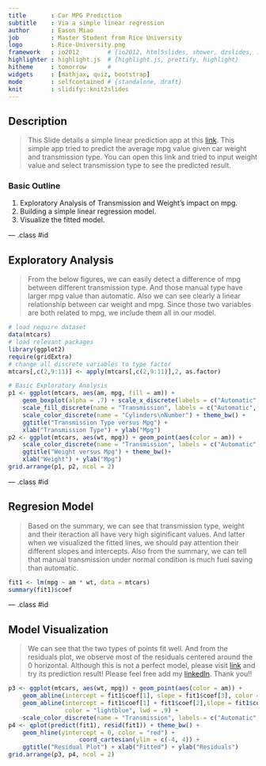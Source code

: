 ```yaml
---
title       : Car MPG Prediction
subtitle    : Via a simple linear regression
author      : Eason Miao
job         : Master Student from Rice University
logo        : Rice-University.png
framework   : io2012        # {io2012, html5slides, shower, dzslides, ...}
highlighter : highlight.js  # {highlight.js, prettify, highlight}
hitheme     : tomorrow      # 
widgets     : [mathjax, quiz, bootstrap]
mode        : selfcontained # {standalone, draft}
knit        : slidify::knit2slides
---
```


## Description
>This Slide details a simple linear prediction app at this [link](https://eason.shinyapps.io/mpgPrediction/). This simple app tried to predict the average mpg value given car weight and transmission type. You can open this link and tried to input weight value and select transmission type to see the predicted result.

### Basic Outline
1. Exploratory Analysis of Transmission and Weight's impact on mpg.
2. Building a simple linear regression model.
3. Visualize the fitted model.

--- .class #id 

## Exploratory Analysis
>From the below figures, we can easily detect a difference of mpg between different transmission type. And those manual type have larger mpg value than automatic. Also we can see clearly a linear relationship between car weight and mpg. Since those two variables are both related to mpg, we include them all in our model.

```r
# load require dataset
data(mtcars)
# load relevant packages
library(ggplot2)
require(gridExtra)
# change all discrete variables to type factor
mtcars[,c(2,9:11)] <- apply(mtcars[,c(2,9:11)],2, as.factor)
```

```r
# Basic Exploratory Analysis
p1 <- ggplot(mtcars, aes(am, mpg, fill = am)) + 
    geom_boxplot(alpha = .7) + scale_x_discrete(labels = c("Automatic", "Manual")) +
    scale_fill_discrete(name = "Transmission", labels = c("Automatic", "Manual")) + 
    scale_color_discrete(name = "Cylinders\nNumber") + theme_bw() + 
    ggtitle("Transmission Type versus Mpg") +
    xlab("Transmission Type") + ylab("Mpg")
p2 <- ggplot(mtcars, aes(wt, mpg)) + geom_point(aes(color = am)) +
    scale_color_discrete(name = "Transmission", labels = c("Automatic", "Manual")) + 
    ggtitle("Weight versus Mpg") + theme_bw()+
    xlab("Weight") + ylab("Mpg")
grid.arrange(p1, p2, ncol = 2)
```

--- .class #id 

## Regresion Model
>Based on the summary, we can see that transmission type, weight and their iteraction all have very high siginificant values. And latter when we visualized the fitted lines, we should pay attention their different slopes and intercepts. Also from the summary, we can tell that manual transmission under normal condition is much fuel saving than automatic.

```r
fit1 <- lm(mpg ~ am * wt, data = mtcars)
summary(fit1)$coef
```

--- .class #id 

## Model Visualization
>We can see that the two types of points fit well. And from the residuals plot, we observe most of the residuals centered around the 0 horizontal. Although this is not a perfect model, please visit [link](https://eason.shinyapps.io/mpgPrediction/) and try its prediction result! Please feel free add my [linkedIn](www.linkedin.com/in/yinsenm/). Thank you!!

```r
p3 <- ggplot(mtcars, aes(wt, mpg)) + geom_point(aes(color = am)) + 
    geom_abline(intercept = fit1$coef[1], slope = fit1$coef[3], color = "red", lwd = .8) +
    geom_abline(intercept = fit1$coef[1] + fit1$coef[2],slope = fit1$coef[3] + fit1$coef[4], 
                color = "lightblue", lwd = .9) + 
    scale_color_discrete(name = "Transmission", labels = c("Automatic", "Manual")) + ggtitle("Weight versus Mpg") + theme_bw()+ xlab("Weight") + ylab("Mpg")
p4 <- qplot(predict(fit1), resid(fit1)) + theme_bw() + 
    geom_hline(yintercept = 0, color = "red") + 
                    coord_cartesian(ylim = c(-4, 4)) +
    ggtitle("Residual Plot") + xlab("Fitted") + ylab("Residuals")
grid.arrange(p3, p4, ncol = 2)
```



